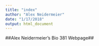 ```yaml
---
title: "index"
author: "Alex Neidermeier"
date: "1/17/2018"
output: html_document
---
```


##Alex Neidermeier's Bio 381 Webpage##